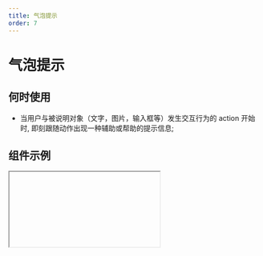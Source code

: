 ```yaml
---
title: 气泡提示
order: 7
---
```


# 气泡提示

## 何时使用

- 当用户与被说明对象（文字，图片，输入框等）发生交互行为的 action 开始时, 即刻跟随动作出现一种辅助或帮助的提示信息;

## 组件示例


<Iframe url="https://www.aliwork.com/developer/balloon-v2?isRenderNav=false" />
## 组件属性


<AttrTable
  dataSource={[
    {
      attr: '气泡类型',
      code: 'TYPE',
      type: 'String',
      demo: '"balloon" "tooltip"',
      dafault: 'balloon',
      desc: '',
    },
    {
      attr: '样式类型',
      code: 'TYPE',
      type: 'String',
      demo: '"normal" "primary"',
      dafault: 'normal',
      desc: '',
    },
    {
      attr: '弹窗内容',
      code: 'content',
      type: 'String',
      demo: '"提示内容"',
      dafault: '',
      desc: '',
    },
    {
      attr: '触发行为',
      code: 'triggerType',
      type: 'String',
      demo: '"hover" "click" "focus"',
      dafault: 'click',
      desc: '',
    },
    {
      attr: '关闭按钮',
      code: 'closable',
      type: 'String',
      demo: '',
      dafault: 'true',
      desc: '',
    },
    {
      attr: '默认显示',
      code: 'defaultVisible',
      type: 'String',
      demo: '',
      dafault: 'false',
      desc: '',
    },
    {
      attr: '延时显示',
      code: 'display',
      type: 'String',
      demo: '"inline-block" "block"',
      dafault: '0',
      desc: '',
    },
    {
      attr: '弹出方向',
      code: 'align',
      type: 'String',
      demo: '"t" "b" "l" "r" "tl" "tr" "bl" "br" "lt" "lb" "rt" "rb"',
      dafault: '"b" ',
      desc: '',
    },
    {
      attr: '占据空间',
      code: 'display',
      type: 'String',
      demo: '"inline-block" "block"',
      dafault: '"300px"',
      desc: '',
    },
    {
      attr: '最大宽度',
      code: 'overlayMaxWidth',
      type: 'String',
      demo: '',
      dafault: '300px',
      desc: '',
    },
    {
      attr: '显示弹层',
      code: 'balloonOverlayVisible',
      type: 'String',
      demo: '',
      dafault: 'true',
      desc: '',
    },
    {
      attr: '当弹层关闭时触发',
      code: 'onClose',
      type: 'Function',
      demo: 'function(){console.log(确定)',
      dafault: '',
      desc: '',
    },
    {
      attr: '浮层关闭后触发的事件',
      code: 'afterClose',
      type: 'Function',
      demo: 'function(ctx){ console.log(取消)',
      dafault: '',
      desc: 'Balloon 浮层关闭后触发的事件, 如果有动画，则在动画结束后触发',
    },
    {
      attr: '可见状态变化事件',
      code: 'onVisibleChange',
      type: 'Function',
      demo: 'function(visible){ console.log(visible)',
      dafault: '',
      desc: 'Balloon 浮层关闭后触发的事件, 如果有动画，则在动画结束后触发',
    },
  ]}
/>
